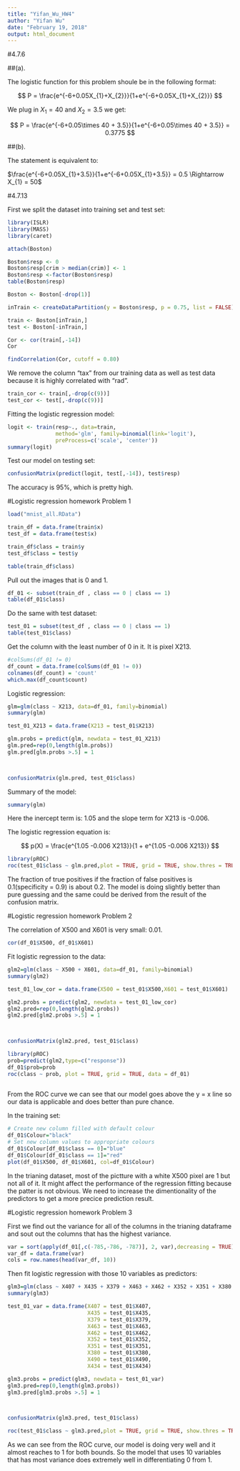 ---
title: "Yifan_Wu_HW4"
author: "Yifan Wu"
date: "February 19, 2018"
output: html_document
---


#4.7.6

##(a).

The logistic function for this problem shoule be in the following format: 

$$
 P = \frac{e^{-6+0.05X_{1}+X_{2}}}{1+e^{-6+0.05X_{1}+X_{2}}}
$$

We plug in $X_{1} = 40$ and $X_{2} = 3.5$ we get:

$$
 P = \frac{e^{-6+0.05\times 40 + 3.5}}{1+e^{-6+0.05\times 40 + 3.5}} = 0.3775
$$

##(b). 

The statement is equivalent to: 



$\frac{e^{-6+0.05X_{1}+3.5}}{1+e^{-6+0.05X_{1}+3.5}} = 0.5 \Rightarrow X_{1} = 50$



#4.7.13

First we split the dataset into training set and test set:

```{r}
library(ISLR)
library(MASS)
library(caret)

attach(Boston)

Boston$resp <- 0
Boston$resp[crim > median(crim)] <- 1
Boston$resp <-factor(Boston$resp)
table(Boston$resp)

Boston <- Boston[-drop(1)]

inTrain <- createDataPartition(y = Boston$resp, p = 0.75, list = FALSE)

train <- Boston[inTrain,]
test <- Boston[-inTrain,]

```
```{r}
Cor <- cor(train[,-14])
Cor
```


```{r}

findCorrelation(Cor, cutoff = 0.80)
```

We remove the column "tax" from our training data as well as test data because it is highly correlated with "rad". 

```{r}
train_cor <- train[,-drop(c(9))]
test_cor <- test[,-drop(c(9))]
```

Fitting the logistic regression model:

```{r}
logit <- train(resp~., data=train, 
               method='glm', family=binomial(link='logit'),
               preProcess=c('scale', 'center'))
summary(logit)
```

Test our model on testing set:

```{r}
confusionMatrix(predict(logit, test[,-14]), test$resp)
```

The accuracy is 95%, which is pretty high. 


#Logistic regression homework Problem 1

```{r}
load("mnist_all.RData")

train_df = data.frame(train$x)
test_df = data.frame(test$x)

train_df$class = train$y
test_df$class = test$y

table(train_df$class)
```

Pull out the images that is 0 and 1. 

```{r}
df_01 <- subset(train_df , class == 0 | class == 1)
table(df_01$class)
```

Do the same with test dataset:

```{r}
test_01 = subset(test_df , class == 0 | class == 1)
table(test_01$class)
```

Get the column with the least number of 0 in it. It is pixel X213. 

```{r}

#colSums(df_01 != 0)
df_count = data.frame(colSums(df_01 != 0))
colnames(df_count) = 'count'
which.max(df_count$count)
```


Logistic regression: 

```{r}
glm=glm(class ~ X213, data=df_01, family=binomial) 
summary(glm)

test_01_X213 = data.frame(X213 = test_01$X213) 

glm.probs = predict(glm, newdata = test_01_X213)
glm.pred=rep(0,length(glm.probs)) 
glm.pred[glm.probs >.5] = 1 


 
confusionMatrix(glm.pred, test_01$class)
```


Summary of the model: 

```{r}
summary(glm)
```


Here the inercept term is: 1.05 and the slope term for X213 is -0.006. 

The logistic regression equation is: 

$$
p(X) = \frac{e^{1.05 -0.006 X213}}{1 + e^{1.05 -0.006 X213}}
$$

```{r}
library(pROC)
roc(test_01$class ~ glm.pred,plot = TRUE, grid = TRUE, show.thres = TRUE)

```

The fraction of true positives if the fraction of false positives is 0.1(specificity = 0.9) is about 0.2. The model is doing slightly better than pure guessing and the same could be derived from the result of the confusion matrix. 


#Logistic regression homework Problem 2

The correlation of X500 and X601 is very small: 0.01. 

```{r}
cor(df_01$X500, df_01$X601)
```

Fit logistic regression to the data:

```{r}
glm2=glm(class ~ X500 + X601, data=df_01, family=binomial) 
summary(glm2)

test_01_low_cor = data.frame(X500 = test_01$X500,X601 = test_01$X601) 

glm2.probs = predict(glm2, newdata = test_01_low_cor)
glm2.pred=rep(0,length(glm2.probs)) 
glm2.pred[glm2.probs >.5] = 1 


 
confusionMatrix(glm2.pred, test_01$class)
```

```{r}
library(pROC)
prob=predict(glm2,type=c("response"))
df_01$prob=prob
roc(class ~ prob, plot = TRUE, grid = TRUE, data = df_01)
 
```

From the ROC curve we can see that our model goes above the y = x line so our data is applicable and does better than pure chance. 

In the training set: 

```{r}
# Create new column filled with default colour
df_01$Colour="black"
# Set new column values to appropriate colours
df_01$Colour[df_01$class == 0]="blue"
df_01$Colour[df_01$class == 1]="red"
plot(df_01$X500, df_01$X601, col=df_01$Colour)
```

In the trianing dataset, most of the pictture with a white X500 pixel are 1 but not all of it. It might affect the performance of the regression fitting because the patter is not obvious. We need to increase the dimentionality of the predictors to get a more precice prediction result. 



#Logistic regression homework Problem 3

First we find out the variance for all of the columns in the trianing dataframe and sout out the columns that has the highest variance. 

```{r}
var = sort(apply(df_01[,c(-785,-786, -787)], 2, var),decreasing = TRUE)
var_df = data.frame(var)
cols = row.names(head(var_df, 10))
```

Then fit logistic regression with those 10 variables as predictors: 

```{r}
glm3=glm(class ~ X407 + X435 + X379 + X463 + X462 + X352 + X351 + X380 + X490 + X434 , data=df_01, family=binomial) 
summary(glm3)

test_01_var = data.frame(X407 = test_01$X407,
                         X435 = test_01$X435,
                         X379 = test_01$X379,
                         X463 = test_01$X463,
                         X462 = test_01$X462,
                         X352 = test_01$X352,
                         X351 = test_01$X351,
                         X380 = test_01$X380,
                         X490 = test_01$X490,
                         X434 = test_01$X434) 

glm3.probs = predict(glm3, newdata = test_01_var)
glm3.pred=rep(0,length(glm3.probs)) 
glm3.pred[glm3.probs >.5] = 1 


 
confusionMatrix(glm3.pred, test_01$class)

```

```{r}
roc(test_01$class ~ glm3.pred,plot = TRUE, grid = TRUE, show.thres = TRUE)
```

As we can see from the ROC curve, our model is doing very well and it almost reaches to 1 for both bounds. So the model that uses 10 variables that has most variance does extremely well in differentiating 0 from 1. 

































































































































































































